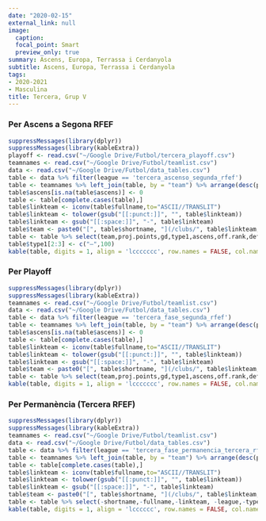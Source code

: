 ```yaml
---
date: "2020-02-15"
external_link: null
image:
  caption: 
  focal_point: Smart
  preview_only: true
summary: Ascens, Europa, Terrassa i Cerdanyola
subtitle: Ascens, Europa, Terrassa i Cerdanyola
tags:
- 2020-2021
- Masculina
title: Tercera, Grup V
---
```


### Per Ascens a Segona RFEF

```r
suppressMessages(library(dplyr))
suppressMessages(library(kableExtra))
playoff <- read.csv("~/Google Drive/Futbol/tercera_playoff.csv")
teamnames <- read.csv("~/Google Drive/Futbol/teamlist.csv")
data <- read.csv("~/Google Drive/Futbol/data_tables.csv")
table <- data %>% filter(league == 'tercera_ascenso_segunda_rfef')
table <- teamnames %>% left_join(table, by = "team") %>% arrange(desc(proj.points)) %>% left_join(playoff, by = "team")
table$ascens[is.na(table$ascens)] <- 0
table <- table[complete.cases(table),]
table$linkteam <- iconv(table$fullname,to="ASCII//TRANSLIT")
table$linkteam <- tolower(gsub("[[:punct:]]", "", table$linkteam))
table$linkteam <- gsub("[[:space:]]", "-", table$linkteam)
table$team <- paste0("[", table$shortname, "](/clubs/", table$linkteam,"-",table$league,")")
table <- table %>% select(team,proj.points,gd,type1,ascens,off.rank,def.rank,qualitat)
table$type1[2:3] <- c("—",100)
kable(table, digits = 1, align = 'lccccccc', row.names = FALSE, col.names = c('Club', 'Punts', 'GD', 'Dir.', 'Play.', 'Favor', 'Contra', 'Qualitat')) %>% add_header_above(c('Projecció de la Classificació' = 1, 'Final' = 2, 'Ascens Prob. (%)' = 2, 'xGols' = 3)) %>% column_spec(1, bold = T) %>% column_spec(3, border_right = T) %>% column_spec(5, border_right = T)
```

### Per Playoff

```r
suppressMessages(library(dplyr))
suppressMessages(library(kableExtra))
teamnames <- read.csv("~/Google Drive/Futbol/teamlist.csv")
data <- read.csv("~/Google Drive/Futbol/data_tables.csv")
table <- data %>% filter(league == 'tercera_fase_segunda_rfef')
table <- teamnames %>% left_join(table, by = "team") %>% arrange(desc(proj.points)) %>% left_join(playoff, by = "team")
table$ascens[is.na(table$ascens)] <- 0
table <- table[complete.cases(table),]
table$linkteam <- iconv(table$fullname,to="ASCII//TRANSLIT")
table$linkteam <- tolower(gsub("[[:punct:]]", "", table$linkteam))
table$linkteam <- gsub("[[:space:]]", "-", table$linkteam)
table$team <- paste0("[", table$shortname, "](/clubs/", table$linkteam,"-",table$league,")")
table <- table %>% select(team,proj.points,gd,type1,ascens,off.rank,def.rank,qualitat)
kable(table, digits = 1, align = 'lccccccc', row.names = FALSE, col.names = c('Club', 'Punts', 'GD', 'Playoff','Ascens', 'Favor', 'Contra', 'Qualitat')) %>% add_header_above(c('Projecció de la Classificació' = 1, 'Final' = 2, 'Prob. (%)' = 2, 'xGols' = 3)) %>% column_spec(1, bold = T) %>% column_spec(3, border_right = T) %>% column_spec(5, border_right = T)
```

### Per Permanència (Tercera RFEF)

```r
suppressMessages(library(dplyr))
suppressMessages(library(kableExtra))
teamnames <- read.csv("~/Google Drive/Futbol/teamlist.csv")
data <- read.csv("~/Google Drive/Futbol/data_tables.csv")
table <- data %>% filter(league == 'tercera_fase_permanencia_tercera_rfef')
table <- teamnames %>% left_join(table, by = "team") %>% arrange(desc(proj.points))
table <- table[complete.cases(table),]
table$linkteam <- iconv(table$fullname,to="ASCII//TRANSLIT")
table$linkteam <- tolower(gsub("[[:punct:]]", "", table$linkteam))
table$linkteam <- gsub("[[:space:]]", "-", table$linkteam)
table$team <- paste0("[", table$shortname, "](/clubs/", table$linkteam,"-",table$league,")")
table <- table %>% select(-shortname,-fullname,-linkteam, -league,-typex,-type2,-type3)
kable(table, digits = 1, align = 'lcccccc', row.names = FALSE, col.names = c('Club', 'Punts', 'GD', 'Perm.', 'Favor', 'Contra', 'Qualitat')) %>% add_header_above(c('Projecció de la Classificació' = 1, 'Final' = 2, 'Prob. (%)' = 1, 'xGols' = 3)) %>% column_spec(1, bold = T) %>% column_spec(3, border_right = T) %>% column_spec(4, border_right = T)
```

